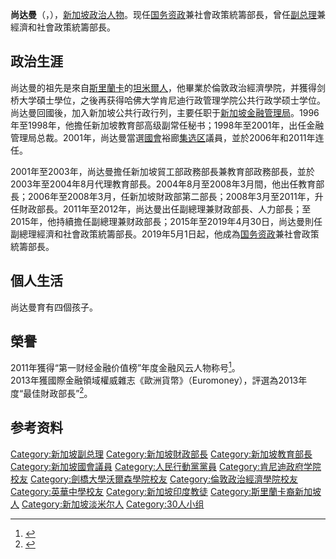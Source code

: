 {{Infobox officeholder
| honorific-prefix = 
| name = 尚达曼 
| honorific-suffix = [[国会议员|国会议员]]
| native_name = Tharman Shanmugaratnam  <br/> தர்மன் சண்முகரத்தினம்
| caption = 尚达曼肖像
| image = Tharman_Shanmugaratnam_at_the_official_opening_of_Yuan_Ching_Secondary_School%27s_new_building,_Singapore_-_20100716_(cropped).jpg
| order = [[新加坡共和國|新加坡共和國]][[國務資政_(新加坡)|国务资政]]
| alongside = [[张志贤|张志贤]]
| term_start = 2019年5月1日
| term_end = 
| order1 = {{link-en|新加坡副总理|Deputy Prime Minister of Singapore}}
| alongside1 = [[张志贤|张志贤]]
| term_start1  = 2011年5月21日
| term_end1 = 2019年4月30日
| primeminister1 = [[李显龙|李显龙]]
| predecessor1 = [[黄根成|黄根成]]
| successor1 =  [[王瑞傑|王瑞傑]]
| order2       = [[财政部_(新加坡)|新加坡财政部长]]
| term_start2  = 2007年12月1日
| term_end2    = 2015年9月
| primeminister2 = [[李显龙|李显龙]] 
| predecessor2 = [[李显龙|李显龙]]
| successor2   =  [[王瑞傑|王瑞傑]]
| order3       = [[新加坡人力部|新加坡人力部长]]
| term_start3  = 2011年5月21日
| term_end3    = 2012年7月31日
| primeminister3 = [[李显龙|李显龙]]   
| deputy3      =  
| predecessor3 = [[颜金勇|颜金勇]]
| successor3   = [[陈川仁|陈川仁]]
| order4       = [[财政部_(新加坡)|新加坡财政部第二部长]]
| term_start4  = 2005年
| term_end4    = 2007年12月1日
| primeminister4 = [[李显龙|李显龙]] 
| predecessor4 = 
| successor4   =  
| order5       = [[新加坡教育部|新加坡教育部长]]
| term_start5  = 2003年8月1日
| term_end5    = 2008年4月1日
| primeminister5 = [[吴作栋|吴作栋]] <br> [[李显龙|李显龙]] 
| deputy5     =  
| predecessor5 = [[张志贤|张志贤]]
| successor5   = [[黄永宏|黄永宏]]
| constituency6 = [[裕廊集选区|裕廊集选区]] ({{link-en|达曼裕廊|Taman Jurong}}) 
| constituency_MP6 = [[裕廊集选区|裕廊集选区]] ({{link-en|达曼裕廊|Taman Jurong}})
| term_start6   = 2001年11月3日
| term_end6     =
| majority6     =
| predecessor7 = Ravindran Ramasamy ({{link-en|武吉知马集选区|Bukit Timah Group Representation Constituency}})
| successor7  = 
| birth_date = {{birth date and age|1957|2|25|df=y}}
| birth_place = {{flag|Singapore|colonial}}
| death_date =
| death_place =
| religion = [[印度教|印度教]]
| spouse = Jane Yumiko Ittogi
| father =
| mother =
| nationality = {{SIN}}
| party = {{PTR}}
| alma_mater = [[英华中学_(自主)|英华学校]]<br> [[伦敦政治经济学院|伦敦政治经济学院]]<br>[[剑桥大学|剑桥大学]]<br>[[哈佛大学|哈佛大学]]
| signature =Tharman Shanmugaratnam signature.png
}}
'''尚达曼'''（{{lang-en|Tharman Shanmugaratnam}}，{{bd|1957年|2月25日|catIdx=S}}），[[新加坡|新加坡]][[政治人物|政治人物]]。现任[[國務資政_(新加坡)|国务资政]]兼社會政策統籌部長，曾任[[副总理|副总理]]兼經濟和社會政策統籌部長。

==政治生涯==
尚达曼的祖先是來自[[斯里蘭卡|斯里蘭卡]]的[[泰米爾人|坦米爾人]]，他畢業於倫敦政治經濟學院，并獲得剑桥大学碩士學位，之後再获得哈佛大学肯尼迪行政管理学院公共行政学硕士学位。尚达曼回國後，加入新加坡公共行政行列，主要任职于[[新加坡金融管理局|新加坡金融管理局]]。1996年至1998年，他擔任新加坡教育部高级副常任秘书；1998年至2001年，出任金融管理局总裁。2001年，尚达曼當選[[新加坡國會|國會]]裕廊[[集选区|集选区]]議員，並於2006年和2011年连任。

2001年至2003年，尚达曼擔任新加坡貿工部政務部長兼教育部政務部長，並於2003年至2004年8月代理教育部長。2004年8月至2008年3月間，他出任教育部長；2006年至2008年3月，任新加坡財政部第二部長；2008年3月至2011年，升任財政部長。2011年至2012年，尚达曼出任副總理兼财政部長、人力部長；至2015年，他持續擔任副總理兼财政部長；2015年至2019年4月30日，尚达曼則任副總理經濟和社會政策統籌部長。2019年5月1日起，他成為[[國務資政_(新加坡)|国务资政]]兼社會政策統籌部長。

==個人生活==
尚达曼育有四個孩子。

==榮譽==
2011年獲得“第一财经金融价值榜”年度金融风云人物称号<ref>{{cite web | url = http://www.yicai.com/news/2011/12/1258825.html | title = 2011CFV获奖名单 | accessdate = 2012-03-13 | archive-date = 2012-09-23 | archive-url = https://web.archive.org/web/20120923005136/http://www.yicai.com/news/2011/12/1258825.html | dead-url = no }}</ref>。
<br>2013年獲國際金融領域權威雜志《歐洲貨幣》（Euromoney），評選為2013年度“最佳財政部長”<ref>{{cite web | url = http://news.sinchew.com.my/node/328221?tid=2 | title = 新加坡財長尚達曼膺“最佳財長” | accessdate = 2014-02-22 | archive-url = https://web.archive.org/web/20140226083123/http://news.sinchew.com.my/node/328221?tid=2 | archive-date = 2014-02-26 | dead-url = yes }}</ref>。

==参考资料==
{{reflist}}

{{现任新加坡国会议员}}<!--如果不再是国会议员，请以{{Singapore Parliament 2011}}代替-->

{{DEFAULTSORT:Shanmugaratnam, Tharman}}
[[Category:新加坡副总理|Category:新加坡副总理]]
[[Category:新加坡財政部長|Category:新加坡財政部長]]
[[Category:新加坡教育部長|Category:新加坡教育部長]]
[[Category:新加坡國會議員|Category:新加坡國會議員]]
[[Category:人民行動黨黨員|Category:人民行動黨黨員]]
[[Category:肯尼迪政府学院校友|Category:肯尼迪政府学院校友]]
[[Category:劍橋大學沃爾森學院校友|Category:劍橋大學沃爾森學院校友]]
[[Category:倫敦政治經濟學院校友|Category:倫敦政治經濟學院校友]]
[[Category:英華中學校友|Category:英華中學校友]]
[[Category:新加坡印度教徒|Category:新加坡印度教徒]]
[[Category:斯里蘭卡裔新加坡人|Category:斯里蘭卡裔新加坡人]]
[[Category:新加坡淡米尔人|Category:新加坡淡米尔人]]
[[Category:30人小组|Category:30人小组]]